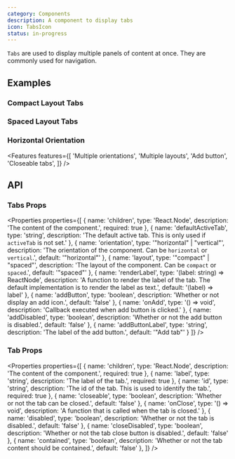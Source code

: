 ```yaml
---
category: Components
description: A component to display tabs
icon: TabsIcon
status: in-progress
---
```


`Tabs` are used to display multiple panels of content at once. They are commonly used for navigation.

## Examples

### Compact Layout Tabs

<Example name="Tabs/Compact" highlight="23-33" />

### Spaced Layout Tabs

<Example name="Tabs/Spaced" highlight="16-26" />

### Horizontal Orientation

<Example name="Tabs/Horizontal" highlight="7-17" />

<Features features={[
  'Multiple orientations',
  'Multiple layouts',
  'Add button',
  'Closeable tabs',
]} />

## API

### Tabs Props

<Properties properties={[
  { name: 'children', type: 'React.Node', description: 'The content of the component.', required: true },
  { name: 'defaultActiveTab', type: 'string', description: 'The default active tab. This is only used if `activeTab` is not set.' },
  { name: 'orientation', type: '"horizontal" | "vertical"', description: 'The orientation of the component. Can be `horizontal` or `vertical`.', default: '"horizontal"' },
  { name: 'layout', type: '"compact" | "spaced"', description: 'The layout of the component. Can be `compact` or `spaced`.', default: '"spaced"' },
  { name: 'renderLabel', type: '(label: string) => ReactNode', description: 'A function to render the label of the tab. The default implementation is to render the label as text.', default: '(label) => label' },
  { name: 'addButton', type: 'boolean', description: 'Whether or not display an add icon.', default: 'false' },
  { name: 'onAdd', type: '() => void', description: 'Callback executed when add button is clicked.' },
  { name: 'addDisabled', type: 'boolean', description: 'Whether or not the add button is disabled.', default: 'false' },
  { name: 'addButtonLabel', type: 'string', description: 'The label of the add button.', default: '"Add tab"' }
]} />

### Tab Props

<Properties properties={[
  { name: 'children', type: 'React.Node', description: 'The content of the component.', required: true },
  { name: 'label', type: 'string', description: 'The label of the tab.', required: true },
  { name: 'id', type: 'string', description: 'The id of the tab. This is used to identify the tab.', required: true },
  { name: 'closeable', type: 'boolean', description: 'Whether or not the tab can be closed.', default: 'false' },
  { name: 'onClose', type: '() => void', description: 'A function that is called when the tab is closed.' },
  { name: 'disabled', type: 'boolean', description: 'Whether or not the tab is disabled.', default: 'false' },
  { name: 'closeDisabled', type: 'boolean', description: 'Whether or not the tab close button is disabled.', default: 'false' },
  { name: 'contained', type: 'boolean', description: 'Whether or not the tab content should be contained.', default: 'false' },
]} />